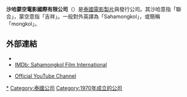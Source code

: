 {{Infobox Company 
| company_name = 沙哈蒙空電影國際有限公司
| company_logo = [[Image:Sahamongkolfilminternationallogo.png|100px]]
| company_type = [[私人公司|私人]]
| foundation = 1970年
| location = [[泰國|泰國]][[曼谷|曼谷]]
| key_people = Somsak Techaratanaprasert
| industry = [[電影|電影]]
| products = 
| revenue = 
| operating_income = 
| net_income = 
| num_employees =
| parent =
| subsid = Mongkol Major
| homepage = http://www.sahamongkolfilm.com/<br />http://www.mongkolchannel.com/
| footnotes =
}}
'''沙哈蒙空電影國際有限公司'''（{{lang-th|บริษัท สหมงคลฟิล์ม จำกัด}}）是[[泰國電影|泰國電影]][[制片公司|製片]]與發行公司。其沙哈意指「聯合」，蒙空意指「吉祥」。一般對外英譯為「Sahamongkol」，或簡稱「mongkol」。

== 外部連結 ==
* {{Official website|http://www.sahamongkolfilm.com}}
* [https://www.imdb.com/company/co0146612/ IMDb: Sahamongkol Film International] {{Wayback|url=https://www.imdb.com/company/co0146612/ |date=20170411050039 }}
* {{en}}[http://www.youtube.com/user/SahaMongkolMedia Official YouTube Channel] {{Wayback|url=http://www.youtube.com/user/SahaMongkolMedia |date=20110910115627 }}
[[Category:沙哈蒙空電影|*]]
[[Category:泰國公司|Category:泰國公司]]
[[Category:1970年成立的公司|Category:1970年成立的公司]]